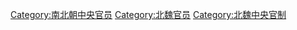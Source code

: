 [[Category:南北朝中央官员|Category:南北朝中央官员]]
[[Category:北魏官员|Category:北魏官员]]
[[Category:北魏中央官制|Category:北魏中央官制]]